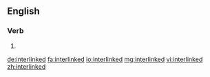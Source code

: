 ==English==

===Verb===
{{head|en|verb form}}

# {{en-past of|interlink}}

[[de:interlinked]]
[[fa:interlinked]]
[[io:interlinked]]
[[mg:interlinked]]
[[vi:interlinked]]
[[zh:interlinked]]